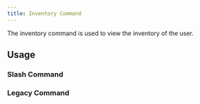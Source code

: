 ```yaml
---
title: Inventory Command
---
```



The inventory command is used to view the inventory of the user.

## Usage

### Slash Command

<InvCommand 
    isSlashCommand={true} 
    verified={false}
/>

### Legacy Command

<InvCommand 
    isSlashCommand={false} 
    verified={false}
/>